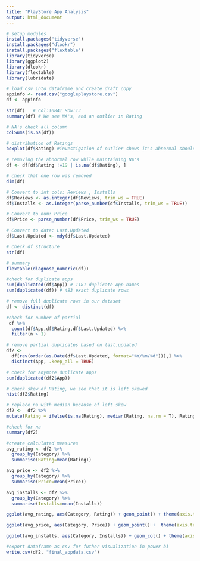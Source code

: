 ---
title: "PlayStore App Analysis"
output: html_document
---

```{r}
# setup modules
install.packages("tidyverse")
install.packages("dlookr")
install.packages("flextable")
library(tidyverse)
library(ggplot2)
library(dlookr)
library(flextable)
library(lubridate)
```

```{r}
# load csv into dataframe and create draft copy
appinfo <- read.csv("googleplaystore.csv")
df <- appinfo
```

```{r}
str(df)   # Col:10841 Row:13
summary(df) # We see NA's, and an outlier in Rating
```

```{r}
# NA's check all column
colSums(is.na(df))
```

```{r}
# distribution of Ratings
boxplot(df$Rating) #investigation of outlier shows it's abnormal should be removed
```

```{r}
# removing the abnormal row while maintaining NA's
df <- df[df$Rating !=19 | is.na(df$Rating), ]
```

```{r}
# check that one row was removed
dim(df)
```

```{r}
# Convert to int cols: Reviews , Installs
df$Reviews <- as.integer(df$Reviews, trim_ws = TRUE)
df$Installs <- as.integer(parse_number(df$Installs, trim_ws = TRUE))

# Convert to num: Price
df$Price <- parse_number(df$Price, trim_ws = TRUE)

# Convert to date: Last.Updated
df$Last.Updated <- mdy(df$Last.Updated)
```

```{r}
# check df structure
str(df)
```

```{r}
# summary
flextable(diagnose_numeric(df))
```

```{r}
#check for duplicate apps
sum(duplicated(df$App)) # 1181 duplicate App names
sum(duplicated(df)) # 483 exact duplicate rows
```

```{r}
# remove full duplicate rows in our dataset
df <- distinct(df)
```

```{r}
#check for number of partial  
 df %>% 
  count(df$App,df$Rating,df$Last.Updated) %>% 
  filter(n > 1) 

# remove partial duplicates based on last.updated
df2 <-
  df[rev(order(as.Date(df$Last.Updated, format="%Y/%m/%d"))),] %>%
  distinct(App, .keep_all = TRUE)

# check for anymore duplicate apps
sum(duplicated(df2$App))
```

```{r}
# check skew of Rating, we see that it is left skewed
hist(df2$Rating)
```
```{r}
# replace na with median because of left skew
df2 <-  df2 %>% 
mutate(Rating = ifelse(is.na(Rating), median(Rating, na.rm = T), Rating))

#check for na
summary(df2)
```

```{r}
#create calculated measures
avg_rating <- df2 %>% 
  group_by(Category) %>%
  summarise(Rating=mean(Rating))

avg_price <- df2 %>% 
  group_by(Category) %>%
  summarise(Price=mean(Price))

avg_installs <- df2 %>%
  group_by(Category) %>%
  summarise(Installs=mean(Installs))
```


```{r}
ggplot(avg_rating, aes(Category, Rating)) + geom_point() + theme(axis.text.x = element_text(angle = 90)) + ggtitle("Category vs Rating")
```

```{r}
ggplot(avg_price, aes(Category, Price)) + geom_point() +  theme(axis.text.x = element_text(angle = 90)) + ggtitle("Category vs Price")
```
```{r}
ggplot(avg_installs, aes(Category, Installs)) + geom_col() + theme(axis.text.x = element_text(angle = 90)) + ggtitle("Category vs Installs")
```



```{r}
#export dataframe as csv for futher visualization in power bi
write.csv(df2, "final_appdata.csv")
```


